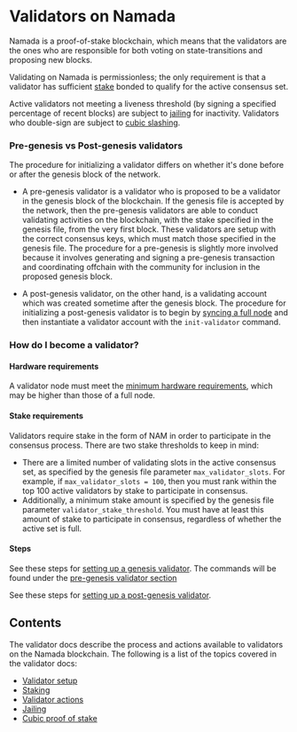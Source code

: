 # Validators on Namada

Namada is a proof-of-stake blockchain, which means that the validators are the ones who are responsible for both voting on state-transitions and proposing new blocks.  

Validating on Namada is permissionless; the only requirement is that a validator has sufficient [stake](./validators/staking.mdx) bonded to qualify for the active 
consensus set.  

Active validators not meeting a liveness threshold (by signing a specified percentage of recent blocks) are subject to [jailing](./validators/jailing.mdx) for 
inactivity. Validators who double-sign are subject to [cubic slashing](./validators/cubic-pos.mdx).

### Pre-genesis vs Post-genesis validators
The procedure for initializing a validator differs on whether it's done before or after the genesis block of the network.
- A pre-genesis validator is a validator who is proposed to be a validator in the genesis block of the blockchain. If the genesis file is accepted by the network, 
then the pre-genesis validators are able to conduct validating activities on the blockchain, with the stake specified in the genesis file, 
from the very first block. These validators are setup with the correct consensus keys, which must match those specified in the genesis file. The procedure for a 
pre-genesis is slightly more involved because it involves generating and signing a pre-genesis transaction and coordinating offchain with the community for inclusion in the 
proposed genesis block.

- A post-genesis validator, on the other hand, is a validating account which was created sometime after the genesis block. The procedure for initializing a 
post-genesis validator is to begin by [syncing a full node](./ledger/running-a-full-node.mdx) and then instantiate a validator account with the 
`init-validator` command.

### How do I become a validator?

#### Hardware requirements
A validator node must meet the [minimum hardware requirements](./hardware.mdx), which may be higher than those of a full node.

#### Stake requirements
Validators require stake in the form of NAM in order to participate in the consensus process. There are two stake thresholds to keep in mind: 
- There are a limited number of validating slots in the active consensus set, as specified by the genesis file parameter `max_validator_slots`. For example, if
`max_validator_slots = 100`, then you must rank within the top 100 active validators by stake to participate in consensus.
- Additionally, a minimum stake amount is specified by the genesis file parameter `validator_stake_threshold`. You must have at least this amount of stake to 
participate in consensus, regardless of whether the active set is full.

#### Steps

See these steps for [setting up a genesis validator](./networks/genesis-flow/participants.mdx). The commands will be found under the [pre-genesis validator section](./networks/genesis-flow/participants.mdx#generate-a-pre-genesis-validator-account)

See these steps for [setting up a post-genesis validator](./validators/validator-setup.mdx).


## Contents
The validator docs describe the process and actions available to validators on the Namada blockchain. The following is a list of the topics covered in the validator docs:
- [Validator setup](./validators/validator-setup.mdx)
- [Staking](./validators/staking.mdx)
- [Validator actions](./validators/validator-actions.mdx)
- [Jailing](./validators/jailing.mdx)
- [Cubic proof of stake](./validators/cubic-pos.mdx)